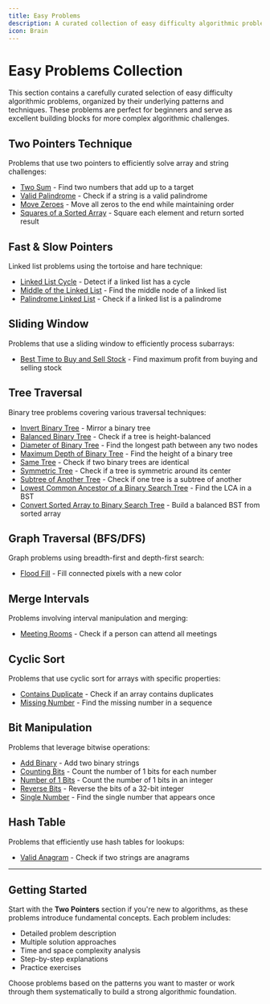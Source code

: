 ```yaml
---
title: Easy Problems
description: A curated collection of easy difficulty algorithmic problems organized by pattern and technique
icon: Brain
---
```


# Easy Problems Collection

This section contains a carefully curated selection of easy difficulty algorithmic problems, organized by their underlying patterns and techniques. These problems are perfect for beginners and serve as excellent building blocks for more complex algorithmic challenges.

## Two Pointers Technique

Problems that use two pointers to efficiently solve array and string challenges:

- [Two Sum](/docs/two-pointers/two-sum) - Find two numbers that add up to a target
- [Valid Palindrome](/docs/two-pointers/valid-palindrome) - Check if a string is a valid palindrome
- [Move Zeroes](/docs/two-pointers/move-zeroes) - Move all zeros to the end while maintaining order
- [Squares of a Sorted Array](/docs/two-pointers/squares-of-a-sorted-array) - Square each element and return sorted result

## Fast & Slow Pointers

Linked list problems using the tortoise and hare technique:

- [Linked List Cycle](/docs/fast-slow-pointers/linked-list-cycle) - Detect if a linked list has a cycle
- [Middle of the Linked List](/docs/fast-slow-pointers/middle-of-the-linked-list) - Find the middle node of a linked list
- [Palindrome Linked List](/docs/fast-slow-pointers/palindrome-linked-list) - Check if a linked list is a palindrome

## Sliding Window

Problems that use a sliding window to efficiently process subarrays:

- [Best Time to Buy and Sell Stock](/docs/sliding-window/best-time-to-buy-and-sell-stock) - Find maximum profit from buying and selling stock

## Tree Traversal

Binary tree problems covering various traversal techniques:

- [Invert Binary Tree](/docs/tree-traversal/invert-binary-tree) - Mirror a binary tree
- [Balanced Binary Tree](/docs/tree-traversal/balanced-binary-tree) - Check if a tree is height-balanced
- [Diameter of Binary Tree](/docs/tree-traversal/diameter-of-binary-tree) - Find the longest path between any two nodes
- [Maximum Depth of Binary Tree](/docs/tree-traversal/maximum-depth-of-binary-tree) - Find the height of a binary tree
- [Same Tree](/docs/tree-traversal/same-tree) - Check if two binary trees are identical
- [Symmetric Tree](/docs/tree-traversal/symmetric-tree) - Check if a tree is symmetric around its center
- [Subtree of Another Tree](/docs/tree-traversal/subtree-of-another-tree) - Check if one tree is a subtree of another
- [Lowest Common Ancestor of a Binary Search Tree](/docs/tree-traversal/lowest-common-ancestor-of-a-binary-search-tree) - Find the LCA in a BST
- [Convert Sorted Array to Binary Search Tree](/docs/tree-traversal/convert-sorted-array-to-binary-search-tree) - Build a balanced BST from sorted array

## Graph Traversal (BFS/DFS)

Graph problems using breadth-first and depth-first search:

- [Flood Fill](/docs/graph-traversal/flood-fill) - Fill connected pixels with a new color

## Merge Intervals

Problems involving interval manipulation and merging:

- [Meeting Rooms](/docs/merge-intervals/meeting-rooms) - Check if a person can attend all meetings

## Cyclic Sort

Problems that use cyclic sort for arrays with specific properties:

- [Contains Duplicate](/docs/cyclic-sort/contains-duplicate) - Check if an array contains duplicates
- [Missing Number](/docs/cyclic-sort/missing-number) - Find the missing number in a sequence

## Bit Manipulation

Problems that leverage bitwise operations:

- [Add Binary](/docs/bit-manipulation/add-binary) - Add two binary strings
- [Counting Bits](/docs/bit-manipulation/counting-bits) - Count the number of 1 bits for each number
- [Number of 1 Bits](/docs/bit-manipulation/number-of-1-bits) - Count the number of 1 bits in an integer
- [Reverse Bits](/docs/bit-manipulation/reverse-bits) - Reverse the bits of a 32-bit integer
- [Single Number](/docs/bit-manipulation/single-number) - Find the single number that appears once

## Hash Table

Problems that efficiently use hash tables for lookups:

- [Valid Anagram](/docs/hash-table/valid-anagram) - Check if two strings are anagrams

---

## Getting Started

Start with the **Two Pointers** section if you're new to algorithms, as these problems introduce fundamental concepts. Each problem includes:

- Detailed problem description
- Multiple solution approaches
- Time and space complexity analysis
- Step-by-step explanations
- Practice exercises

Choose problems based on the patterns you want to master or work through them systematically to build a strong algorithmic foundation.